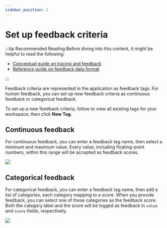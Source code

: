 ```yaml
---
sidebar_position: 2
---
```



# Set up feedback criteria

:::tip Recommended Reading
Before diving into this content, it might be helpful to read the following:

- [Conceptual guide on tracing and feedback](/observability/concepts)
- [Reference guide on feedback data format](/reference/data_formats/feedback_data_format)

:::

Feedback criteria are represented in the application as feedback tags. For human feedback, you can set up new feedback criteria as continuous feedback or categorical feedback.

To set up a new feedback criteria, follow <RegionalUrl text='this link' suffix='/settings/workspaces/feedbacks'/> to view all existing tags for your workspace, then click **New Tag**.

## Continuous feedback

For continuous feedback, you can enter a feedback tag name, then select a minimum and maximum value. Every value, including floating-point numbers, within this range will be accepted as feedback scores.

![](./static/cont_feedback.png)

## Categorical feedback

For categorical feedback, you can enter a feedback tag name, then add a list of categories, each category mapping to a score. When you provide feedback, you can select one of these categories as the feedback score.
Both the category label and the score will be logged as feedback in `value` and `score` fields, respectively.

![](./static/cat_feedback.png)
